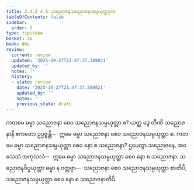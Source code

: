 ```yaml
---
title: 2.4.2.4.5 သညောဇနသညောဇနသမ္ပယုတ္တဒုက
tableOfContents: false
sidebar:
  order: 5
type: tipitaka
basket: ab
book: dhs
review:
  current: review
  updated: '2025-10-27T21:47:37.389821'
  updated_by: ''
  notes: ''
  history:
  - state: review
    date: '2025-10-27T21:47:37.389821'
    updated_by: ''
    notes: ''
    previous_state: draft
---
```



<ReviewStatus review={frontmatter.review} showDetails={true} />

<HypothesisAnnotation frontmatter={frontmatter} />

<DynamicBreadcrumb />

<Division number="1485" book="dhs" e="ch" v="29" p="281">

<Paragraph number="2196" book="dhs">
ကတမေ ဓမ္မာ သညောဇနာ စေဝ သညောဇနသမ္ပယုတ္တာ စ? ယတ္ထ ဒွေ တီဏိ သညောဇနာနိ ဧကတော ဥပ္ပဇ္ဇန္တိ—  ဣမေ ဓမ္မာ သညောဇနာ စေဝ သညောဇနသမ္ပယုတ္တာ စ.
</Paragraph>

</Division>
<Division number="1486" book="dhs" e="ch" v="29" p="281">

<Paragraph number="2197" book="dhs">
ကတမေ ဓမ္မာ သညောဇနသမ္ပယုတ္တာ စေဝ နော စ သညောဇနာ? ဌပေတွာ သညောဇနေ, အဝသေသံ အကုသလံ—  ဣမေ ဓမ္မာ သညောဇနသမ္ပယုတ္တာ စေဝ နော စ သညောဇနာ. သညောဇနဝိပ္ပယုတ္တာ ဓမ္မာ န ဝတ္တဗ္ဗာ—  သညောဇနာ စေဝ သညောဇနသမ္ပယုတ္တာ စာတိပိ, သညောဇနသမ္ပယုတ္တာ စေဝ နော စ သညောဇနာတိပိ.
</Paragraph>
</Division>